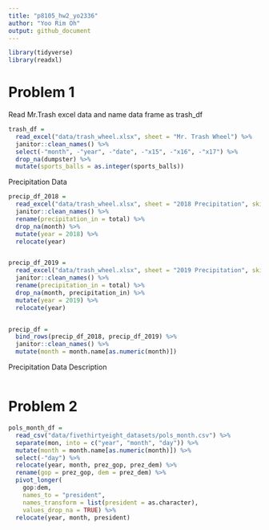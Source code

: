 ```yaml
---
title: "p8105_hw2_yo2336"
author: "Yoo Rim Oh"
output: github_document
---
```

```r
library(tidyverse)
library(readxl)
```

# Problem 1

Read Mr.Trash excel data and name data frame as trash_df
```r
trash_df = 
  read_excel("data/trash_wheel.xlsx", sheet = "Mr. Trash Wheel") %>%
  janitor::clean_names() %>%
  select(-"month", -"year", -"date", -"x15", -"x16", -"x17") %>%
  drop_na(dumpster) %>%
  mutate(sports_balls = as.integer(sports_balls))
```


Precipitation Data
```r
precip_df_2018 =
  read_excel("data/trash_wheel.xlsx", sheet = "2018 Precipitation", skip = 1) %>%
  janitor::clean_names() %>%
  rename(precipitation_in = total) %>%
  drop_na(month) %>%
  mutate(year = 2018) %>%
  relocate(year)


precip_df_2019 =
  read_excel("data/trash_wheel.xlsx", sheet = "2019 Precipitation", skip = 1) %>%
  janitor::clean_names() %>%
  rename(precipitation_in = total) %>%
  drop_na(month, precipitation_in) %>%
  mutate(year = 2019) %>%
  relocate(year)


precip_df =
  bind_rows(precip_df_2018, precip_df_2019) %>%
  janitor::clean_names() %>%
  mutate(month = month.name[as.numeric(month)])
```

Precipitation Data Description
```r

```


# Problem 2

```r
pols_month_df =
  read_csv("data/fivethirtyeight_datasets/pols_month.csv") %>%
  separate(mon, into = c("year", "month", "day")) %>%
  mutate(month = month.name[as.numeric(month)]) %>%
  select(-"day") %>%
  relocate(year, month, prez_gop, prez_dem) %>%
  rename(gop = prez_gop, dem = prez_dem) %>%
  pivot_longer(
    gop:dem,
    names_to = "president",
    names_transform = list(president = as.character),
    values_drop_na = TRUE) %>%
  relocate(year, month, president)
```

